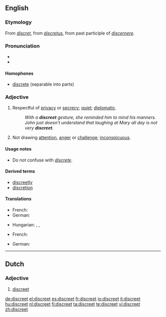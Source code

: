 ==English==

===Etymology===
From {{etyl|fro}} ''[[discret]]'', from {{etyl|la}} ''[[discretus]]'', from past participle of ''[[discernere]]''.

===Pronunciation===
* {{audio|en-us-discreet.ogg|Audio (US)}}
* {{rhymes|iːt}}

====Homophones====
* [[discrete]] (separable into parts)

===Adjective===
{{en-adj}}

# Respectful of [[privacy]] or [[secrecy]]; [[quiet]]; [[diplomatic]].
#: ''With a '''discreet''' gesture, she reminded him to mind his manners.''
#: ''John just doesn't understand that laughing at Mary all day is not very '''discreet'''.''
# Not drawing [[attention]], [[anger]] or [[challenge]]; [[inconspicuous]].

====Usage notes====
* Do not confuse with ''[[discrete]]''.

====Derived terms====
* [[discreetly]]
* [[discretion]]

====Translations====
{{trans-top|respectful of privacy or secrecy; quiet; diplomatic}}
* French: {{t+|fr|discret}}
* German: {{t+|de|diskret}}
{{trans-mid}}
* Hungarian: {{t|hu|diszkrét}}, {{t|hu|tapintatos}}, {{t|hu|titoktartó}}
{{trans-bottom}}

{{trans-top|not drawing attention, anger or challenge; inconspicuous}}
* French: {{t+|fr|discret}}
{{trans-mid}}
* German: {{t+|de|diskret}}
{{trans-bottom}}

----

==Dutch==

===Adjective===
{{nl-adj|infl=discrete|comp=discreter|sup=discreetst}}

# [[discreet#English|discreet]]

[[de:discreet]]
[[el:discreet]]
[[es:discreet]]
[[fr:discreet]]
[[io:discreet]]
[[it:discreet]]
[[hu:discreet]]
[[nl:discreet]]
[[fi:discreet]]
[[ta:discreet]]
[[te:discreet]]
[[vi:discreet]]
[[zh:discreet]]